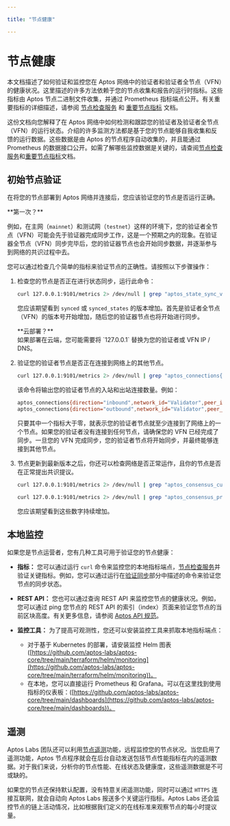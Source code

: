 ```yaml
---

title: "节点健康"

---
```



# 节点健康

本文档描述了如何验证和监控您在 Aptos 网络中的验证者和验证者全节点（VFN）的健康状况。这里描述的许多方法依赖于您的节点收集和报告的运行时指标。这些指标由 Aptos 节点二进制文件收集，并通过 Prometheus 指标端点公开。有关重要指标的详细描述，请参阅 [节点检查服务](../../measure/node-inspection-service.mdx) 和 [重要节点指标](../../measure/important-metrics.mdx) 文档。

这份文档向您解释了在 Aptos 网络中如何检测和跟踪您的验证者及验证者全节点（VFN）的运行状态。介绍的许多监测方法都是基于您的节点能够自我收集和反馈的运行数据。这些数据是由 Aptos 的节点程序自动收集的，并且能通过 Prometheus 的数据接口公开。如需了解哪些监控数据是关键的，请查阅[节点检查服务](../../measure/node-inspection-service.mdx)和[重要节点指标](../../measure/important-metrics.mdx)文档。

## 初始节点验证

在将您的节点部署到 Aptos 网络并连接后，您应该验证您的节点是否运行正确。

<Callout type="info">
**第一次？**<br />

例如，在主网（`mainnet`）和测试网（`testnet`）这样的环境下，您的验证者全节点（VFN）可能会先于验证器完成同步工作，这是一个预期之内的现象。在验证器全节点（VFN）同步完毕后，您的验证器节点也会开始同步数据，并逐渐参与到网络的共识过程中去。
</Callout>

您可以通过检查几个简单的指标来验证节点的正确性。请按照以下步骤操作：

1. 检查您的节点是否正在进行状态同步，运行此命令：

   ```bash filename="Terminal"
   curl 127.0.0.1:9101/metrics 2> /dev/null | grep "aptos_state_sync_version"
   ```

   您应该期望看到 `synced` 或 `synced_states` 的版本增加。首先是验证者全节点（VFN）的版本号开始增加，随后您的验证器节点也将开始进行同步。

   <Callout type="info">
   **云部署？**<br />
   如果部署在云端，您可能需要将 `127.0.0.1` 替换为您的验证者或 VFN IP / DNS。
   </Callout>

2. 验证您的验证者节点是否正在连接到网络上的其他节点。

   ```bash filename="Terminal"
   curl 127.0.0.1:9101/metrics 2> /dev/null | grep "aptos_connections{.*\"Validator\".*}"
   ```

   该命令将输出您的验证者节点的入站和出站连接数量。例如：

   ```bash filename="Terminal"
   aptos_connections{direction="inbound",network_id="Validator",peer_id="f326fd30",role_type="validator"} 5
   aptos_connections{direction="outbound",network_id="Validator",peer_id="f326fd30",role_type="validator"} 2
   ```

   只要其中一个指标大于零，就表示您的验证者节点就至少连接到了网络上的一个节点。如果您的验证者没有连接到任何节点，请确保您的 VFN 已经完成了同步。一旦您的 VFN 完成同步，您的验证者节点将开始同步，并最终能够连接到其他节点。

3. 节点更新到最新版本之后，你还可以检查网络是否正常运作，且你的节点是否在正常提出共识提议。

   ```bash filename="Terminal"
   curl 127.0.0.1:9101/metrics 2> /dev/null | grep "aptos_consensus_current_round"

   curl 127.0.0.1:9101/metrics 2> /dev/null | grep "aptos_consensus_proposals_count"
   ```

   您应该期望看到这些数字持续增加。

## 本地监控

如果您是节点运营者，您有几种工具可用于验证您的节点健康：

- **指标：** 您可以通过运行 `curl` 命令来监控您的本地指标端点，[节点检查服务](../../measure/node-inspection-service.mdx)并验证关键指标。例如，您可以通过运行在[验证同步](../../full-node/verify-pfn.mdx#验证同步状态)部分中描述的命令来验证您节点的同步状态。

- **REST API：** 您也可以通过查询 REST API 来监控您节点的健康状况。例如，您可以通过 ping 您节点的 REST API 的索引（index）页面来验证您节点的当前区块高度。有关更多信息，请参阅 [Aptos API 规范](../../aptos-api-spec.mdx)。

- **监控工具：** 为了提高可观测性，您还可以安装监控工具来抓取本地指标端点：
  - 对于基于 Kubernetes 的部署，请安装监控 Helm 图表 ([https://github.com/aptos-labs/aptos-core/tree/main/terraform/helm/monitoring](https://github.com/aptos-labs/aptos-core/tree/main/terraform/helm/monitoring))。
  - 在本地，您可以直接运行 Prometheus 和 Grafana。可以在这里找到使用指标的仪表板：([https://github.com/aptos-labs/aptos-core/tree/main/dashboards](https://github.com/aptos-labs/aptos-core/tree/main/dashboards))。

## 遥测

Aptos Labs 团队还可以利用[节点遥测](../../configure/telemetry.mdx)功能，远程监控您的节点状况。当您启用了遥测功能，Aptos 节点程序就会在后台自动发送包括节点性能指标在内的遥测数据。对于我们来说，分析你的节点性能、在线状态及健康度，这些遥测数据是不可或缺的。

如果您的节点还保持默认配置，没有特意关闭遥测功能，同时可以通过 `HTTPS` 连接互联网，就会自动向 Aptos Labs 报送多个关键运行指标。Aptos Labs 还会监控节点的链上活动情况，比如根据我们定义的在线标准来观察节点的每小时提议量。

